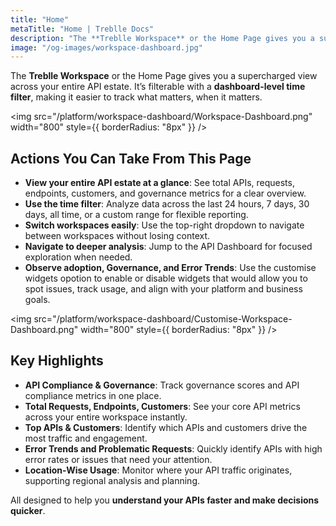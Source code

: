 ```yaml
---
title: "Home"
metaTitle: "Home | Treblle Docs"
description: "The **Treblle Workspace** or the Home Page gives you a supercharged view across your entire API estate."
image: "/og-images/workspace-dashboard.jpg"
---
```


The **Treblle Workspace** or the Home Page gives you a supercharged view across your entire API estate. It’s filterable with a **dashboard-level time filter**, making it easier to track what matters, when it matters.

<img
    src="/platform/workspace-dashboard/Workspace-Dashboard.png"
    width="800"
    style={{ borderRadius: "8px" }}
  />

## Actions You Can Take From This Page
- **View your entire API estate at a glance**: See total APIs, requests, endpoints, customers, and governance metrics for a clear overview.
- **Use the time filter**: Analyze data across the last 24 hours, 7 days, 30 days, all time, or a custom range for flexible reporting.
- **Switch workspaces easily**: Use the top-right dropdown to navigate between workspaces without losing context.
- **Navigate to deeper analysis**: Jump to the API Dashboard for focused exploration when needed.
- **Observe adoption, Governance, and Error Trends**: Use the customise widgets opotion to enable or disable widgets that would allow you to spot issues, track usage, and align with your platform and business goals.

<img
    src="/platform/workspace-dashboard/Customise-Workspace-Dashboard.png"
    width="800"
    style={{ borderRadius: "8px" }}
  />

## Key Highlights
- **API Compliance & Governance**: Track governance scores and API compliance metrics in one place.
- **Total Requests, Endpoints, Customers**: See your core API metrics across your entire workspace instantly.
- **Top APIs & Customers**: Identify which APIs and customers drive the most traffic and engagement.
- **Error Trends and Problematic Requests**: Quickly identify APIs with high error rates or issues that need your attention.
- **Location-Wise Usage**: Monitor where your API traffic originates, supporting regional analysis and planning.

All designed to help you **understand your APIs faster and make decisions quicker**.
